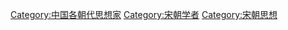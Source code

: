 [[Category:中国各朝代思想家|Category:中国各朝代思想家]]
[[Category:宋朝学者|Category:宋朝学者]]
[[Category:宋朝思想|Category:宋朝思想]]